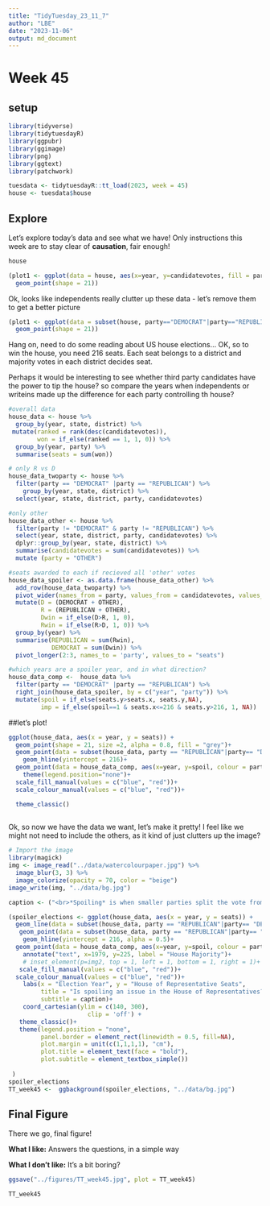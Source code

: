 ```yaml
---
title: "TidyTuesday_23_11_7"
author: "LBE"
date: "2023-11-06"
output: md_document
---
```


# Week 45

## setup
```r
library(tidyverse)
library(tidytuesdayR)
library(ggpubr)
library(ggimage)
library(png)
library(ggtext)
library(patchwork)

tuesdata <- tidytuesdayR::tt_load(2023, week = 45)
house <- tuesdata$house
```

## Explore

Let's explore today's data and see what we have! Only instructions this week are to stay clear of **causation**, fair enough!

```r
house

(plot1 <- ggplot(data = house, aes(x=year, y=candidatevotes, fill = party)) +
  geom_point(shape = 21))

```

Ok, looks like independents really clutter up these data - let's remove them to get a better picture

```r

(plot1 <- ggplot(data = subset(house, party=="DEMOCRAT"|party=="REPUBLICAN"), aes(x=year, y=candidatevotes, fill = party)) +
  geom_point(shape = 21))
```

Hang on, need to do some reading about US house elections... OK, so to win the house, you need 216 seats. Each seat belongs to a district and majority votes in each district decides seat.

Perhaps it would be interesting to see whether third party candidates have the power to tip the house? so compare the years when independents or writeins made up the difference for each party controlling th house?

```r
#overall data
house_data <- house %>% 
  group_by(year, state, district) %>% 
 mutate(ranked = rank(desc(candidatevotes)),
        won = if_else(ranked == 1, 1, 0)) %>%
  group_by(year, party) %>% 
  summarise(seats = sum(won)) 

# only R vs D
house_data_twoparty <- house %>% 
  filter(party == "DEMOCRAT" |party == "REPUBLICAN") %>% 
    group_by(year, state, district) %>% 
  select(year, state, district, party, candidatevotes)

#only other
house_data_other <- house %>% 
  filter(party != "DEMOCRAT" & party != "REPUBLICAN") %>% 
  select(year, state, district, party, candidatevotes) %>% 
  dplyr::group_by(year, state, district) %>% 
  summarise(candidatevotes = sum(candidatevotes)) %>% 
  mutate (party = "OTHER") 

#seats awarded to each if recieved all 'other' votes
house_data_spoiler <- as.data.frame(house_data_other) %>% 
  add_row(house_data_twoparty) %>%
  pivot_wider(names_from = party, values_from = candidatevotes, values_fn = sum, values_fill = 0) %>% 
  mutate(D = (DEMOCRAT + OTHER),
         R = (REPUBLICAN + OTHER),
         Dwin = if_else(D>R, 1, 0),
         Rwin = if_else(R>D, 1, 0)) %>% 
  group_by(year) %>% 
  summarise(REPUBLICAN = sum(Rwin),
            DEMOCRAT = sum(Dwin)) %>% 
  pivot_longer(2:3, names_to = 'party', values_to = "seats")

#which years are a spoiler year, and in what direction?  
house_data_comp <-  house_data %>% 
  filter(party == "DEMOCRAT" |party == "REPUBLICAN") %>% 
  right_join(house_data_spoiler, by = c("year", "party")) %>% 
  mutate(spoil = if_else(seats.y>seats.x, seats.y,NA),
         imp = if_else(spoil==1 & seats.x<=216 & seats.y>216, 1, NA)) 
```


##let's plot!
```r
ggplot(house_data, aes(x = year, y = seats)) +
  geom_point(shape = 21, size =2, alpha = 0.8, fill = "grey")+
  geom_point(data = subset(house_data, party == "REPUBLICAN"|party== "DEMOCRAT"), aes(x=year, y=seats, fill = party), shape = 21, size =2)+
    geom_hline(yintercept = 216)+
  geom_point(data = house_data_comp, aes(x=year, y=spoil, colour = party), shape =8)+
    theme(legend.position="none")+
  scale_fill_manual(values = c("blue", "red"))+
  scale_colour_manual(values = c("blue", "red"))+

  theme_classic()
      
```

Ok, so now we have the data we want, let's make it pretty! I feel like we might not need to include the others, as it kind of just clutters up the image?

``` r

# Import the image
library(magick)
img <- image_read("../data/watercolourpaper.jpg") %>% 
  image_blur(3, 3) %>%
  image_colorize(opacity = 70, color = "beige")
image_write(img, "../data/bg.jpg")

caption <- ("<br>*Spoiling* is when smaller parties split the vote from the two dominant parties.<br> <br>Here we look at the *unlikely* scenario that each party recieved **ALL** of the votes cast for parties other than the <span style = 'color:blue;'>**Democrats**</span> or <span style = 'color:red;'>**Republicans**</span>, and whether that would have an influence on who controls the House of Representatives. <br> <br> There has been **19 elections** since 1976 where spoiler votes would have changed the number of seats awarded to each party (imaginary seats marked with **'*'**), but in **no case was this enough to change which party control the house**<br>")

(spoiler_elections <- ggplot(house_data, aes(x = year, y = seats)) +
  geom_line(data = subset(house_data, party == "REPUBLICAN"|party== "DEMOCRAT"), aes(x=year, y=seats, colour = party), alpha = 0.3, size = 1 )+
   geom_point(data = subset(house_data, party == "REPUBLICAN"|party== "DEMOCRAT"), aes(x=year, y=seats, fill = party), shape = 21, linewidth =1, alpha = 0.7)+
    geom_hline(yintercept = 216, alpha = 0.5)+
  geom_point(data = house_data_comp, aes(x=year, y=spoil, colour = party), shape =8)+
    annotate("text", x=1979, y=225, label = "House Majority")+
    # inset_element(p=img2, top = 1, left = 1, bottom = 1, right = 1)+
   scale_fill_manual(values = c("blue", "red"))+
  scale_colour_manual(values = c("blue", "red"))+
    labs(x = "Election Year", y = "House of Representative Seats",
         title = "Is spoiling an issue in the House of Representatives?",
         subtitle = caption)+
    coord_cartesian(ylim = c(140, 300), 
                      clip = 'off') +
   theme_classic()+
   theme(legend.position = "none",
         panel.border = element_rect(linewidth = 0.5, fill=NA),
         plot.margin = unit(c(1,1,1,1), "cm"),
         plot.title = element_text(face = "bold"),
         plot.subtitle = element_textbox_simple())
     
 )
spoiler_elections
TT_week45 <-  ggbackground(spoiler_elections, "../data/bg.jpg")
```
## Final Figure
There we go, final figure!  

**What I like:** Answers the questions, in a simple way  

**What I don't like:** It's a bit boring?  

``` r
ggsave("../figures/TT_week45.jpg", plot = TT_week45)

TT_week45

```
